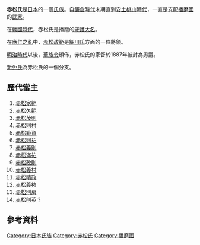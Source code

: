 {{expand|time=2017-03-17T17:34:15+00:00}}
{{unreferenced|time=2017-03-17T17:34:15+00:00}}
{{日本氏族
|家名= 赤松氏
|家紋= Akamatsu mon.png
|家紋名稱= 二引両に左三つ巴<br/>五七桐
|本姓= '''自稱'''・[[村上源氏|村上源氏]][[源季房|季房流]]<br/>[[藤原氏|藤原氏]]?
|家祖= [[赤松家範|赤松家範]]
|種別= [[武家|武家]]<br/>[[華族_(日本)|華族]]（[[男爵|男爵]]）
|出身地= [[播磨國|播磨]][[赤穗郡|赤穗郡]][[赤松村_(兵庫縣)|赤松村]]
|根據地= 播磨國等
|人物= [[赤松則村|赤松圓心]]<br/>[[赤松滿祐|赤松滿祐]]<br/>[[赤松政則|赤松政則]]
|支流= [[攝津有馬氏|攝津有馬氏]]（[[武家|武家]] → [[華族_(日本)|華族]]）<br/>[[別所氏|別所氏]]（武家）<br/>[[上月氏|上月氏]]（武家）<br/>[[宇野氏|宇野氏]]（武家）<br/>[[小寺氏|小寺氏]]（武家）<ref>宇野氏の支族と伝わる。</ref><br/>[[山田氏|山田氏]]（武家）<br/>[[新免氏|新免氏]]（武家）<ref>新免氏は[[藤原実孝|藤原実孝]]を祖とする説（『徳大寺家系図』）、赤松氏の家臣の[[衣笠氏|衣笠氏]]、[[平田氏|平田氏]]の支流の説もある（『中興系図』）。</ref><br/>[[播磨福原氏|福原氏]]（武家）<ref>上月氏の支族とされる。</ref><br/>[[石野氏|石野氏]]（武家）
}}
'''赤松氏'''是[[日本|日本]]的一個[[氏族|氏族]]。自[[鐮倉時代|鐮倉時代]]末期直到[[安土桃山時代|安土桃山時代]]，一直是支配[[播磨國|播磨國]]的[[武家|武家]]。

在[[日本戰國時代|戰國時代]]，赤松氏是播磨的[[守護大名|守護大名]]。

在[[應仁之亂|應仁之亂]]中，[[赤松政範|赤松政範]]是[[細川氏|細川氏]]方面的一位將領。

[[明治時代|明治時代]]以後，[[華族令|華族令]]頒佈，赤松氏的家督於1887年被封為男爵。

[[新免氏|新免氏]]為赤松氏的一個分支。

== 歷代當主 ==
#[[赤松家範|赤松家範]]
#[[赤松久範|赤松久範]]
#[[赤松茂則|赤松茂則]]
#[[赤松則村|赤松則村]]
#[[赤松範資|赤松範資]]
#[[赤松則祐|赤松則祐]]
#[[赤松義則|赤松義則]]
#[[赤松滿祐|赤松滿祐]]
#[[赤松政則|赤松政則]]
#[[赤松義村|赤松義村]]
#[[赤松晴政|赤松晴政]]
#[[赤松義祐|赤松義祐]]
#[[赤松則房|赤松則房]]
#[[赤松則英|赤松則英]]？
==參考資料==
{{reflist}}

[[Category:日本氏族|Category:日本氏族]]
[[Category:赤松氏|Category:赤松氏]]
[[Category:播磨國|Category:播磨國]]